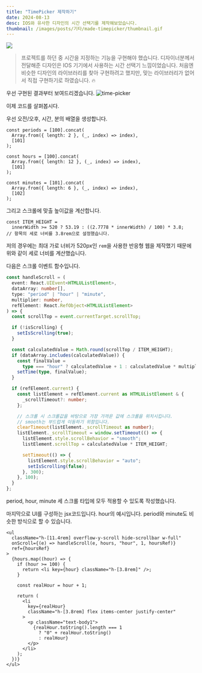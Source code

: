 ```yaml
---
title: "TimePicker 제작하기"
date: 2024-08-13
desc: IOS와 유사한 디자인의 시간 선택기를 제작해보았습니다.
thumbnail: /images/posts/기타/made-timepicker/thumbnail.gif
---
```


![](https://velog.velcdn.com/images/gustjd3834/post/c740cbb9-5584-4040-83ef-79faeb2a39f6/image.png)

> 프로젝트를 하던 중 시간을 지정하는 기능을 구현해야 했습니다.
> 디자이너분께서 전달해준 디자인은 IOS 기기에서 사용하는 시간 선택기 느낌이었습니다.
> 처음엔 비슷한 디자인의 라이브러리를 찾아 구현하려고 했지만, 맞는 라이브러리가 없어서 직접 구현하기로 하였습니다. 🔥

우선 구현된 결과부터 보여드리겠습니다.
![time-picker](https://github.com/user-attachments/assets/e6214f34-6984-4608-bcd2-58b6ce429c4e)

이제 코드를 살펴봅시다.

우선 오전/오후, 시간, 분의 배열을 생성합니다.

```tsx
const periods = [100].concat(
  Array.from({ length: 2 }, (_, index) => index),
  [101]
);

const hours = [100].concat(
  Array.from({ length: 12 }, (_, index) => index),
  [101]
);

const minutes = [101].concat(
  Array.from({ length: 6 }, (_, index) => index),
  [102]
);
```

그리고 스크롤에 맞출 높이값을 계산합니다.

```tsx
const ITEM_HEIGHT =
  innerWidth >= 520 ? 53.19 : ((2.7778 * innerWidth) / 100) * 3.8;
// 항목의 세로 너비를 3.8rem으로 설정했습니다.
```

저의 경우에는 최대 가로 너비가 520px인 `rem`을 사용한 반응형 웹을 제작했기 때문에 위와 같이 세로 너비를 계산했습니다.

다음은 스크롤 이벤트 함수입니다.

```ts
const handleScroll = (
  event: React.UIEvent<HTMLUListElement>,
  dataArray: number[],
  type: "period" | "hour" | "minute",
  multiplier: number,
  refElement: React.RefObject<HTMLUListElement>
) => {
  const scrollTop = event.currentTarget.scrollTop;

  if (!isScrolling) {
    setIsScrolling(true);
  }

  const calculatedValue = Math.round(scrollTop / ITEM_HEIGHT);
  if (dataArray.includes(calculatedValue)) {
    const finalValue =
      type === "hour" ? calculatedValue + 1 : calculatedValue * multiplier;
    setTime(type, finalValue);
  }

  if (refElement.current) {
    const listElement = refElement.current as HTMLUListElement & {
      _scrollTimeout?: number;
    };

    // 스크롤 시 스크롤값을 바탕으로 가장 가까운 값에 스크롤을 위치시킵니다.
    // smooth는 부드럽게 이동하기 위함입니다.
    clearTimeout(listElement._scrollTimeout as number);
    listElement._scrollTimeout = window.setTimeout(() => {
      listElement.style.scrollBehavior = "smooth";
      listElement.scrollTop = calculatedValue * ITEM_HEIGHT;

      setTimeout(() => {
        listElement.style.scrollBehavior = "auto";
        setIsScrolling(false);
      }, 300);
    }, 100);
  }
};
```

period, hour, minute 세 스크롤 타입에 모두 적용할 수 있도록 작성했습니다.

마지막으로 UI를 구성하는 jsx코드입니다.
hour의 예시입니다. period와 minute도 비슷한 방식으로 할 수 있습니다.

```tsx
<ul
  className="h-[11.4rem] overflow-y-scroll hide-scrollbar w-full"
  onScroll={(e) => handleScroll(e, hours, "hour", 1, hoursRef)}
  ref={hoursRef}
>
  {hours.map((hour) => {
    if (hour >= 100) {
      return <li key={hour} className="h-[3.8rem]" />;
    }

    const realHour = hour + 1;

    return (
      <li
        key={realHour}
        className="h-[3.8rem] flex items-center justify-center"
      >
        <p className="text-body1">
          {realHour.toString().length === 1
            ? "0" + realHour.toString()
            : realHour}
        </p>
      </li>
    );
  })}
</ul>
```
